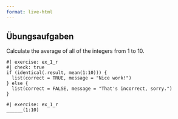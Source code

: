 ```yaml
---
format: live-html
---
```


## Übungsaufgaben

Calculate the average of all of the integers from 1 to 10.

```webr
#| exercise: ex_1_r
#| check: true
if (identical(.result, mean(1:10))) {
  list(correct = TRUE, message = "Nice work!")
} else {
  list(correct = FALSE, message = "That's incorrect, sorry.")
}
```

```webr
#| exercise: ex_1_r
______(1:10)
```


